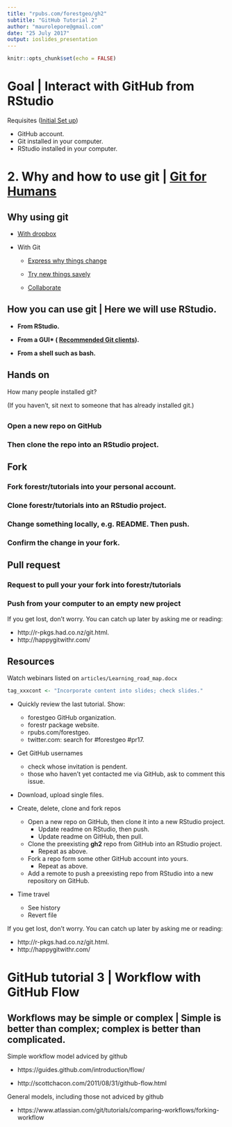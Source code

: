 ```yaml
---
title: "rpubs.com/forestgeo/gh2"
subtitle: "GitHub Tutorial 2"
author: "maurolepore@gmail.com"
date: "25 July 2017"
output: ioslides_presentation
---
```


```r
knitr::opts_chunk$set(echo = FALSE)
```

# Goal | Interact with GitHub from RStudio

Requisites ([Initial Set up](https://github.com/forestgeo/learn/issues/31))

- GitHub account.
- Git installed in your computer.
- RStudio installed in your computer.

# 2. Why and how to use git | [Git for Humans](https://speakerdeck.com/alicebartlett/git-for-humans)

## Why using git

- [With dropbox](https://speakerdeck.com/alicebartlett/git-for-humans?slide=22)

- With Git

    - [Express why things change](https://speakerdeck.com/alicebartlett/git-for-humans?slide=36)

    - [Try new things savely](https://speakerdeck.com/alicebartlett/git-for-humans?slide=64)
    
    - [Collaborate](https://speakerdeck.com/alicebartlett/git-for-humans?slide=75)

## How you can use git | Here we will use RStudio.

- **From RStudio.**

- **From a GUI* (
[Recommended Git clients](http://happygitwithr.com/git-client.html#recommended-git-clients)).**

- **From a shell such as bash. **

## Hands on

How many people installed git?

(If you haven't, sit next to someone that has already installed git.)

## 

### Open a new repo on GitHub

### Then clone the repo into an RStudio project.

## Fork

### Fork forestr/tutorials into your personal account.

### Clone forestr/tutorials into an RStudio project.

### Change something locally, e.g. README. Then push.

### Confirm the change in your fork.

## Pull request

### Request to pull your your fork into forestr/tutorials

### Push from your computer to an empty new project





If you get lost, don't worry. You can catch up later by asking me or reading:

- http://r-pkgs.had.co.nz/git.html. 
- http://happygitwithr.com/

## Resources

Watch webinars listed on `articles/Learning_road_map.docx`



```r
tag_xxxcont <- "Incorporate content into slides; check slides."

```


- Quickly review the last tutorial. Show:
    - forestgeo GitHub organization.
    - forestr package website.
    - rpubs.com/forestgeo.
    - twitter.com: search for #forestgeo #pr17.

- Get GitHub usernames
    - check whose invitation is pendent.
    - those who haven't yet contacted me via GitHub,  ask to comment this issue.

- Download, upload single files.

- Create, delete, clone and fork repos
   - Open a new repo on GitHub, then clone it into a new RStudio project.
       - Update readme on RStudio, then push.
       - Update readme on GitHub, then pull.
   - Clone the preexisting __gh2__ repo from GitHub into an RStudio project.
       - Repeat as above.
   - Fork a repo form some other GitHub account into yours.
       - Repeat as above.
   - Add a remote to push a preexisting repo from RStudio into a new repository on GitHub.

- Time travel
    - See history
    - Revert file

If you get lost, don't worry. You can catch up later by asking me or reading:

- http://r-pkgs.had.co.nz/git.html. 
- http://happygitwithr.com/



























# GitHub tutorial 3 | Workflow with GitHub Flow

## Workflows may be simple or complex | Simple is better than complex; complex is better than complicated.

Simple workflow model adviced by github

- https://guides.github.com/introduction/flow/

- http://scottchacon.com/2011/08/31/github-flow.html

General models, including those not adviced by github

- https://www.atlassian.com/git/tutorials/comparing-workflows/forking-workflow



